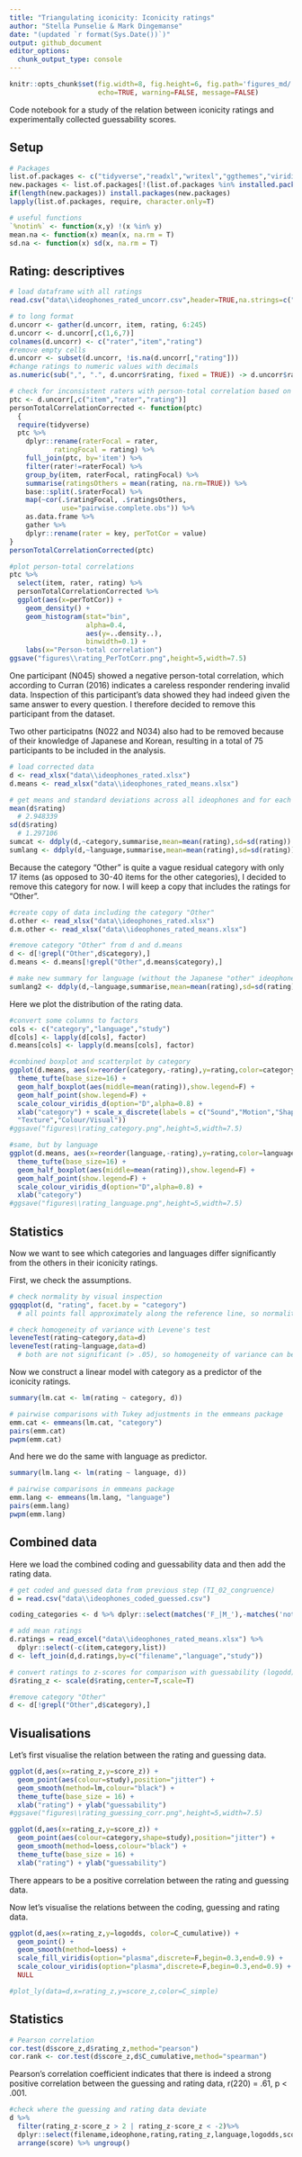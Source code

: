 ```yaml
---
title: "Triangulating iconicity: Iconicity ratings"
author: "Stella Punselie & Mark Dingemanse"
date: "(updated `r format(Sys.Date())`)"
output: github_document
editor_options: 
  chunk_output_type: console
---
```

  
```r
knitr::opts_chunk$set(fig.width=8, fig.height=6, fig.path='figures_md/',
                      echo=TRUE, warning=FALSE, message=FALSE)

```

Code notebook for a study of the relation between iconicity ratings and experimentally collected guessability scores.

## Setup

```r
# Packages
list.of.packages <- c("tidyverse","readxl","writexl","ggthemes","viridis","gghalves","plotly","lme4","VGAM","plyr","emmeans","car")
new.packages <- list.of.packages[!(list.of.packages %in% installed.packages()[,"Package"])]
if(length(new.packages)) install.packages(new.packages)
lapply(list.of.packages, require, character.only=T)

# useful functions
`%notin%` <- function(x,y) !(x %in% y) 
mean.na <- function(x) mean(x, na.rm = T)
sd.na <- function(x) sd(x, na.rm = T)

```

## Rating: descriptives

```r
# load dataframe with all ratings
read.csv("data\\ideophones_rated_uncorr.csv",header=TRUE,na.strings=c("", "NA"),sep=";",check.names=FALSE) -> d.uncorr

# to long format
d.uncorr <- gather(d.uncorr, item, rating, 6:245)
d.uncorr <- d.uncorr[,c(1,6,7)]
colnames(d.uncorr) <- c("rater","item","rating")
#remove empty cells
d.uncorr <- subset(d.uncorr, !is.na(d.uncorr[,"rating"]))
#change ratings to numeric values with decimals
as.numeric(sub(",", ".", d.uncorr$rating, fixed = TRUE)) -> d.uncorr$rating

# check for inconsistent raters with person-total correlation based on Motamedi et al. (2019)
ptc <- d.uncorr[,c("item","rater","rating")]
personTotalCorrelationCorrected <- function(ptc)
  {
  require(tidyverse)
  ptc %>%
    dplyr::rename(raterFocal = rater,
           ratingFocal = rating) %>%
    full_join(ptc, by='item') %>%
    filter(rater!=raterFocal) %>%
    group_by(item, raterFocal, ratingFocal) %>%
    summarise(ratingsOthers = mean(rating, na.rm=TRUE)) %>%
    base::split(.$raterFocal) %>%
    map(~cor(.$ratingFocal, .$ratingsOthers, 
             use="pairwise.complete.obs")) %>%
    as.data.frame %>%
    gather %>%
    dplyr::rename(rater = key, perTotCor = value)
}
personTotalCorrelationCorrected(ptc)

#plot person-total correlations
ptc %>%
  select(item, rater, rating) %>%
  personTotalCorrelationCorrected %>%
  ggplot(aes(x=perTotCor)) + 
    geom_density() + 
    geom_histogram(stat="bin", 
                   alpha=0.4,
                   aes(y=..density..),
                   binwidth=0.1) +
    labs(x="Person-total correlation")
ggsave("figures\\rating_PerTotCorr.png",height=5,width=7.5)
```

One participant (N045) showed a negative person-total correlation, which according to Curran (2016) indicates a careless responder rendering invalid data. Inspection of this participant’s data showed they had indeed given the same answer to every question. I therefore decided to remove this participant from the dataset.

Two other participatns (N022 and N034) also had to be removed because of their knowledge of Japanese and Korean, resulting in a total of 75 participants to be included in the analysis.

```r
# load corrected data
d <- read_xlsx("data\\ideophones_rated.xlsx")
d.means <- read_xlsx("data\\ideophones_rated_means.xlsx")

# get means and standard deviations across all ideophones and for each language and category
mean(d$rating)
  # 2.948339
sd(d$rating)
  # 1.297106
sumcat <- ddply(d,~category,summarise,mean=mean(rating),sd=sd(rating))
sumlang <- ddply(d,~language,summarise,mean=mean(rating),sd=sd(rating))

```

Because the category "Other" is quite a vague residual category with only 17 items (as opposed to 30-40 items for the other categories), I decided to remove this category for now. I will keep a copy that includes the ratings for "Other".

```r
#create copy of data including the category "Other"
d.other <- read_xlsx("data\\ideophones_rated.xlsx")
d.m.other <- read_xlsx("data\\ideophones_rated_means.xlsx")

#remove category "Other" from d and d.means
d <- d[!grepl("Other",d$category),]
d.means <- d.means[!grepl("Other",d.means$category),]

# make new summary for language (without the Japanese "other" ideophones)
sumlang2 <- ddply(d,~language,summarise,mean=mean(rating),sd=sd(rating))
```

Here we plot the distribution of the rating data.

```r
#convert some columns to factors
cols <- c("category","language","study")
d[cols] <- lapply(d[cols], factor)
d.means[cols] <- lapply(d.means[cols], factor)

#combined boxplot and scatterplot by category
ggplot(d.means, aes(x=reorder(category,-rating),y=rating,color=category)) +
  theme_tufte(base_size=16) +
  geom_half_boxplot(aes(middle=mean(rating)),show.legend=F) +
  geom_half_point(show.legend=F) +
  scale_colour_viridis_d(option="D",alpha=0.8) +
  xlab("category") + scale_x_discrete(labels = c("Sound","Motion","Shape", 
  "Texture","Colour/Visual"))
#ggsave("figures\\rating_category.png",height=5,width=7.5)

#same, but by language
ggplot(d.means, aes(x=reorder(language,-rating),y=rating,color=language)) +
  theme_tufte(base_size=16) +
  geom_half_boxplot(aes(middle=mean(rating)),show.legend=F) +
  geom_half_point(show.legend=F) +
  scale_colour_viridis_d(option="D",alpha=0.8) +
  xlab("category")
#ggsave("figures\\rating_language.png",height=5,width=7.5)

```

## Statistics

Now we want to see which categories and languages differ significantly from the others in their iconicity ratings.

First, we check the assumptions.

```r
# check normality by visual inspection
ggqqplot(d, "rating", facet.by = "category")
  # all points fall approximately along the reference line, so normality can be assumed

# check homogeneity of variance with Levene's test
leveneTest(rating~category,data=d)
leveneTest(rating~language,data=d)
  # both are not significant (> .05), so homogeneity of variance can be assumed
```

Now we construct a linear model with category as a predictor of the iconicity ratings.

```r
summary(lm.cat <- lm(rating ~ category, d))

# pairwise comparisons with Tukey adjustments in the emmeans package
emm.cat <- emmeans(lm.cat, "category")
pairs(emm.cat)
pwpm(emm.cat)
```

And here we do the same with language as predictor.

```r
summary(lm.lang <- lm(rating ~ language, d))

# pairwise comparisons in emmeans package
emm.lang <- emmeans(lm.lang, "language")
pairs(emm.lang)
pwpm(emm.lang)
```

## Combined data
Here we load the combined coding and guessability data and then add the rating data.

```r
# get coded and guessed data from previous step (TI_02_congruence)
d = read.csv("data\\ideophones_coded_guessed.csv")

coding_categories <- d %>% dplyr::select(matches('F_|M_'),-matches('notes|meaning')) %>% names()

# add mean ratings
d.ratings = read_excel("data\\ideophones_rated_means.xlsx") %>%
  dplyr::select(-c(item,category,list))
d <- left_join(d,d.ratings,by=c("filename","language","study"))

# convert ratings to z-scores for comparison with guessability (logodd) scores
d$rating_z <- scale(d$rating,center=T,scale=T)

#remove category "Other"
d <- d[!grepl("Other",d$category),]

```

## Visualisations
Let's first visualise the relation between the rating and guessing data.

```r
ggplot(d,aes(x=rating_z,y=score_z)) +   
  geom_point(aes(colour=study),position="jitter") +
  geom_smooth(method=lm,colour="black") +
  theme_tufte(base_size = 16) +
  xlab("rating") + ylab("guessability")
#ggsave("figures\\rating_guessing_corr.png",height=5,width=7.5)

ggplot(d,aes(x=rating_z,y=score_z)) +   
  geom_point(aes(colour=category,shape=study),position="jitter") +
  geom_smooth(method=loess,colour="black") +
  theme_tufte(base_size = 16) +
  xlab("rating") + ylab("guessability")
```

There appears to be a positive correlation between the rating and guessing data.

Now let's visualise the relations between the coding, guessing and rating data.

```r

ggplot(d,aes(x=rating_z,y=logodds, color=C_cumulative)) +
  geom_point() +
  geom_smooth(method=loess) +
  scale_fill_viridis(option="plasma",discrete=F,begin=0.3,end=0.9) +
  scale_colour_viridis(option="plasma",discrete=F,begin=0.3,end=0.9) +
  NULL

#plot_ly(data=d,x=rating_z,y=score_z,color=C_simple)


```


## Statistics
```r
# Pearson correlation
cor.test(d$score_z,d$rating_z,method="pearson")
cor.rank <- cor.test(d$score_z,d$C_cumulative,method="spearman")
```

Pearson's correlation coefficient indicates that there is indeed a strong positive correlation between the guessing and rating data, r(220) = .61, p < .001.

```r
#check where the guessing and rating data deviate
d %>%
  filter(rating_z-score_z > 2 | rating_z-score_z < -2)%>%
  dplyr::select(filename,ideophone,rating,rating_z,language,logodds,score,score_z) %>%
  arrange(score) %>% ungroup()
```

